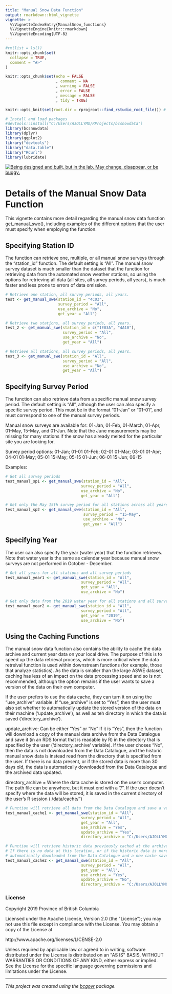 ```yaml
---
title: "Manual Snow Data Function"
output: rmarkdown::html_vignette
vignette: >
  %\VignetteIndexEntry{ManualSnow_functions}
  %\VignetteEngine{knitr::rmarkdown}
  %\VignetteEncoding{UTF-8}
---
```


```r

#rm(list = ls())
knitr::opts_chunk$set(
  collapse = TRUE,
  comment = "#>"
)

knitr::opts_chunk$set(echo = FALSE
                      , comment = NA
                      , warning = FALSE
                      , error = FALSE
                      , message = FALSE
                      , tidy = TRUE)

knitr::opts_knit$set(root.dir = rprojroot::find_rstudio_root_file()) # Ensure that the package will go to the root folder to look for data

# Install and load packages
#devtools::install("C:/Users/AJOLLYMO/RProjects/bcsnowdata")
library(bcsnowdata)
library(dplyr)
library(ggplot2)
library("devtools")
library("data.table")
library("RCurl")
library(lubridate)
```
<a id="devex-badge" rel="Exploration" href="https://github.com/BCDevExchange/assets/blob/master/README.md"><img alt="Being designed and built, but in the lab. May change, disappear, or be buggy." style="border-width:0" src="https://assets.bcdevexchange.org/images/badges/exploration.svg" title="Being designed and built, but in the lab. May change, disappear, or be buggy." /></a>

# Details of the Manual Snow Data Function

This vignette contains more detail regarding the manual snow data function get_manual_swe(), including examples of the different options that the user must specify when employing the function.

## Specifying Station ID

The function can retrieve one, multiple, or all manual snow surveys through the "station_id" function. The default setting is "All". The manual snow survey dataset is much smaller than the dataset that the function for retrieving data from the automated snow weather stations, so using the options for retrieving all data (all sites, all survey periods, all years), is much faster and less prone to errors of data omission.


```r
# Retrieve one station, all survey periods, all years.
test <- get_manual_swe(station_id = "4C03",
                       survey_period = "All",
                       use_archive = "No",
                       get_year = "All") 

# Retrieve two stations, all survey periods, all years.
test_2 <- get_manual_swe(station_id = c("1E03A", "4A10"),
                         survey_period = "All",
                         use_archive = "No",
                         get_year = "All") 

# Retrieve all stations, all survey periods, all years.
test_3 <- get_manual_swe(station_id = "All",
                         survey_period = "All",
                         use_archive = "No",
                         get_year = "All") 
```

## Specifying Survey Period

The function can also retrieve data from a specific manual snow survey period. The default setting is "All", although the user can also specify a specific survey period. This must be in the format "01-Jan" or "01-01", and must correspond to one of the manual survey periods. 

Manual snow surveys are available for: 01-Jan, 01-Feb, 01-March, 01-Apr, 01-May, 15-May, and 01-Jun. Note that the June measurements may be missing for many stations if the snow has already melted for the particular site you are looking for.

Survey period options:
01-Jan; 01-01
01-Feb; 02-01
01-Mar; 03-01
01-Apr; 04-01
01-May; 05-01
15-May; 05-15
01-Jun; 06-01
15-Jun; 06-15

Examples:

```r
# Get all survey periods
test_manual_sp1 <- get_manual_swe(station_id = "All",
                                 survey_period = "All",
                                 use_archive = "No",
                                 get_year = "All")

# Get only the May 15th survey period for all stations across all years.
test_manual_sp2 <- get_manual_swe(station_id = "All",
                                  survey_period = "15-May",
                                  use_archive = "No",
                                  get_year = "All") 
```

## Specifying Year

The user can also specify the year (water year) that the function retrieves. Note that water year is the same as calendar year because manual snow surveys are not performed in October - December.

```r
# Get all years for all stations and all survey periods
test_manual_year1 <- get_manual_swe(station_id = "All",
                                 survey_period = "All",
                                 get_year = "All",
                                 use_archive = "No")

# Get only data from the 2019 water year for all stations and all survey periods
test_manual_year2 <- get_manual_swe(station_id = "All",
                                 survey_period = "All",
                                 get_year = "2019",
                                 use_archive = "No")
```

## Using the Caching Functions

The manual snow data function also contains the ability to cache the data archive and current year data on your local drive. The purpose of this is to speed up the data retrieval process, which is more critical when the data retreival function is used within downstream functions (for example, those that analyze statistics). As the data is smaller than the large ASWE dataset, caching has less of an impact on the data processing speed and so is not recommended, although the option remains if the user wants to save a version of the data on their own computer.

If the user prefers to use the data cache, they can turn it on using the "use_archive" variable. If "use_archive" is set to "Yes", then the user must also set whether to automatically update the stored version of the data on their machine ('update_archive'), as well as teh directory in which the data is saved ('directory_archive').

update_archive: Can be either "Yes" or "No" If it is "Yes", then the function will download a copy of the manual data archive from the Data Catalogue and save it (in an RDS format that is readable by R) in the directory that is specified by the user ('directory_archive' variable). If the user choses "No", then the data is not downloaded from the Data Catalogue, and the historic manual snow data is instead read from the directory that is specified from the user. If there is no data present, or if the stored data is more than 30 days old, the data is automatically downloaded from the Data Catalogue and the archived data updated.

directory_archive = Where the data cache is stored on the user's computer. The path file can be anywhere, but it must end with a "/". If the user doesn't specify where the data will be stored, it is saved in the current directory of the user's R session (./data/cache/")


```r
# Function will retrieve all data from the Data Catalogue and save a version of the historic data at the directory specified.
test_manual_cache1 <- get_manual_swe(station_id = "All",
                                 survey_period = "All",
                                 get_year = "All",
                                 use_archive = "Yes",
                                 update_archive = "Yes",
                                 directory_archive = "C:/Users/AJOLLYMO/RProjects/SnowData_archive/cache/")

# Function will retrieve historic data previously cached at the archive location indicated. 
# If there is no data at this location, or if the historic data is more than 30 days old, it will be  
# automatically downloaded from the Data Catalogue and a new cache saved at the specified location.
test_manual_cache2 <- get_manual_swe(station_id = "All",
                                 survey_period = "All",
                                 get_year = "All",
                                 use_archive = "Yes",
                                 update_archive = "No",
                                 directory_archive = "C:/Users/AJOLLYMO/RProjects/SnowData_archive/cache/")
```
### License

Copyright 2019 Province of British Columbia

Licensed under the Apache License, Version 2.0 (the &quot;License&quot;);
you may not use this file except in compliance with the License.
You may obtain a copy of the License at

http://www.apache.org/licenses/LICENSE-2.0

Unless required by applicable law or agreed to in writing, software distributed under the License is distributed on an &quot;AS IS&quot; BASIS,
WITHOUT WARRANTIES OR CONDITIONS OF ANY KIND, either express or implied.
See the License for the specific language governing permissions and limitations under the License.


---
*This project was created using the [bcgovr](https://github.com/bcgov/bcgovr) package.* 
